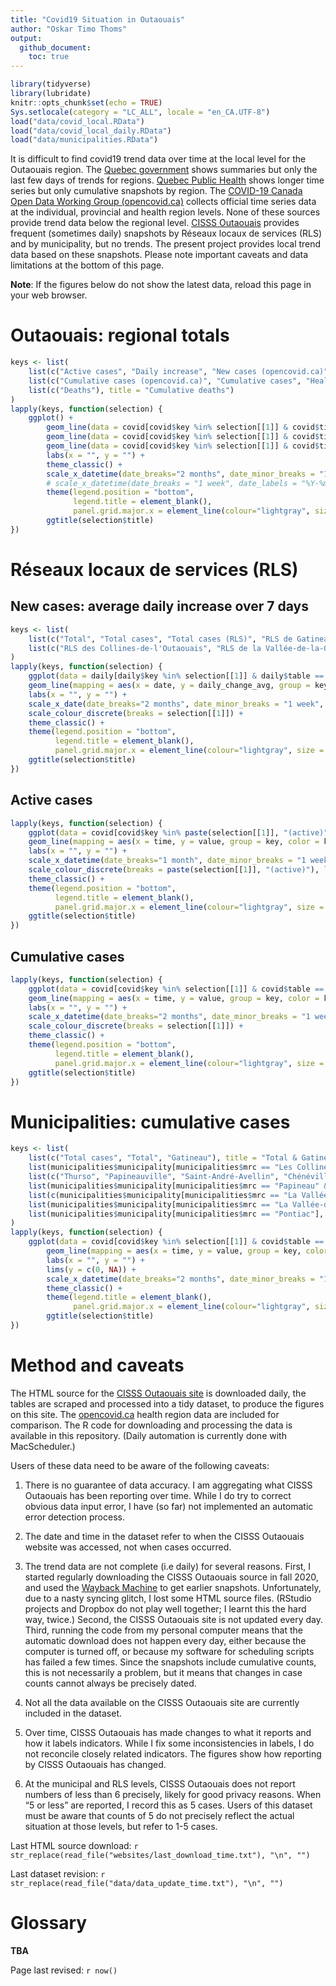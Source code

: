 ```yaml
---
title: "Covid19 Situation in Outaouais"
author: "Oskar Timo Thoms"
output: 
  github_document: 
    toc: true
---
```


```r
library(tidyverse)
library(lubridate)
knitr::opts_chunk$set(echo = TRUE)
Sys.setlocale(category = "LC_ALL", locale = "en_CA.UTF-8")
load("data/covid_local.RData")
load("data/covid_local_daily.RData")
load("data/municipalities.RData")
```

It is difficult to find covid19 trend data over time at the local level for the Outaouais region. The [Quebec government](https://www.quebec.ca/en/health/health-issues/a-z/2019-coronavirus/situation-coronavirus-in-quebec/) shows summaries but only the last few days of trends for regions. [Quebec Public Health](https://www.inspq.qc.ca/covid-19/donnees) shows longer time series but only cumulative snapshots by region. The [COVID-19 Canada Open Data Working Group (opencovid.ca)](https://opencovid.ca/) collects official time series data at the individual, provincial and health region levels. None of these sources provide trend data below the regional level. [CISSS Outaouais](https://cisss-outaouais.gouv.qc.ca/language/en/covid19-en/) provides frequent (sometimes daily) snapshots by Réseaux locaux de services (RLS) and by municipality, but no trends. The present project provides local trend data based on these snapshots. Please note important caveats and data limitations at the bottom of this page.
 
**Note**: If the figures below do not show the latest data, reload this page in your web browser.

# Outaouais: regional totals
<!-- ## New & active cases -->
<!-- ## Cumulative cases & deaths  -->
<!-- ## Testing -->

```r
keys <- list(
    list(c("Active cases", "Daily increase", "New cases (opencovid.ca)", "Average screening tests per day"), title = "New & Active cases & Testing"),
    list(c("Cumulative cases (opencovid.ca)", "Cumulative cases", "Healed/resolved cases", "Total cases"), title = "Cumulative cases"),
    list(c("Deaths"), title = "Cumulative deaths")
)
lapply(keys, function(selection) {
    ggplot() +
        geom_line(data = covid[covid$key %in% selection[[1]] & covid$time > now() - days(365) & covid$table == "cases", ], mapping = aes(x = time, y = value, group = key, color = key)) + 
        geom_line(data = covid[covid$key %in% selection[[1]] & covid$time > now() - days(365) & covid$table == "areas", ], mapping = aes(x = time, y = value, group = key, color = key)) + 
        geom_line(data = covid[covid$key %in% selection[[1]] & covid$time > now() - days(365) & covid$table == "rls", ], mapping = aes(x = time, y = value, group = key, color = key)) + 
        labs(x = "", y = "") + 
        theme_classic() + 
        scale_x_datetime(date_breaks="2 months", date_minor_breaks = "1 week", date_labels = "%b %Y") +
        # scale_x_datetime(date_breaks = "1 week", date_labels = "%Y-%m-%d") +
        theme(legend.position = "bottom", 
              legend.title = element_blank(), 
              panel.grid.major.x = element_line(colour="lightgray", size = 0.33)) + 
        ggtitle(selection$title)
})
```

# Réseaux locaux de services (RLS)

## New cases: average daily increase over 7 days

```r
keys <- list(
    list(c("Total", "Total cases", "Total cases (RLS)", "RLS de Gatineau"), title = "Regional total & Gatineau"),
    list(c("RLS des Collines-de-l'Outaouais", "RLS de la Vallée-de-la-Gatineau", "RLS de Papineau", "RLS du Pontiac"), title = "Other RLS")
)
lapply(keys, function(selection) {
    ggplot(data = daily[daily$key %in% selection[[1]] & daily$table == "rls", ]) + 
    geom_line(mapping = aes(x = date, y = daily_change_avg, group = key, color = key)) + 
    labs(x = "", y = "") + 
    scale_x_date(date_breaks="2 months", date_minor_breaks = "1 week", date_labels = "%b %Y") +
    scale_colour_discrete(breaks = selection[[1]]) +
    theme_classic() + 
    theme(legend.position = "bottom", 
          legend.title = element_blank(),
          panel.grid.major.x = element_line(colour="lightgray", size = 0.33)) +
    ggtitle(selection$title)
})
```

## Active cases

```r
lapply(keys, function(selection) {
    ggplot(data = covid[covid$key %in% paste(selection[[1]], "(active)") & covid$table == "rls", ]) + 
    geom_line(mapping = aes(x = time, y = value, group = key, color = key)) + 
    labs(x = "", y = "") + 
    scale_x_datetime(date_breaks="1 month", date_minor_breaks = "1 week", date_labels = "%b %Y") +
    scale_colour_discrete(breaks = paste(selection[[1]], "(active)"), labels = selection[[1]]) +
    theme_classic() + 
    theme(legend.position = "bottom", 
          legend.title = element_blank(),
          panel.grid.major.x = element_line(colour="lightgray", size = 0.33)) +
    ggtitle(selection$title)
})
```

## Cumulative cases

```r
lapply(keys, function(selection) {
    ggplot(data = covid[covid$key %in% selection[[1]] & covid$table == "rls", ]) + 
    geom_line(mapping = aes(x = time, y = value, group = key, color = key)) + 
    labs(x = "", y = "") + 
    scale_x_datetime(date_breaks="2 months", date_minor_breaks = "1 week", date_labels = "%b %Y") +
    scale_colour_discrete(breaks = selection[[1]]) + 
    theme_classic() + 
    theme(legend.position = "bottom", 
          legend.title = element_blank(),
          panel.grid.major.x = element_line(colour="lightgray", size = 0.33)) +
    ggtitle(selection$title)
})
```

# Municipalities: cumulative cases

```r
keys <- list(
    list(c("Total cases", "Total", "Gatineau"), title = "Total & Gatineau"),
    list(municipalities$municipality[municipalities$mrc == "Les Collines-de-l'Outaouais"], title = "MRC des Collines-de-l'Outaouais"),
    list(c("Thurso", "Papineauville", "Saint-André-Avellin", "Chénéville","Ripon", "Montebello"), title = "MRC de Papineau"),
    list(municipalities$municipality[municipalities$mrc == "Papineau" & !municipalities$municipality %in% c("Thurso", "Papineauville", "Saint-André-Avellin", "Chénéville","Ripon", "Montebello")], title = "MRC de Papineau (other)"),
    list(c(municipalities$municipality[municipalities$mrc == "La Vallée-de-la-Gatineau" & municipalities$designation == "Ville"], "Messines", "Déléage"), title = "MRC de la Vallée-de-la-Gatineau"),
    list(municipalities$municipality[municipalities$mrc == "La Vallée-de-la-Gatineau" & municipalities$designation != "Ville" & !municipalities$municipality %in% c("Messines", "Déléage")], title = "MRC de La Vallée-de-la-Gatineau (other)"),
    list(municipalities$municipality[municipalities$mrc == "Pontiac"], title = "MRC de Pontiac")
)
lapply(keys, function(selection) {
    ggplot(data = covid[covid$key %in% selection[[1]] & covid$table == "areas", ]) + 
        geom_line(mapping = aes(x = time, y = value, group = key, color = key)) + 
        labs(x = "", y = "") + 
        lims(y = c(0, NA)) + 
        scale_x_datetime(date_breaks="2 months", date_minor_breaks = "1 week", date_labels = "%b %Y") +
        theme_classic() + 
        theme(legend.title = element_blank(), 
              panel.grid.major.x = element_line(colour="lightgray", size = 0.33)) + 
        ggtitle(selection$title)
})
```

# Method and caveats

The HTML source for the [CISSS Outaouais site](https://cisss-outaouais.gouv.qc.ca/language/en/covid19-en/) is downloaded daily, the tables are scraped and processed into a tidy dataset, to produce the figures on this site. The [opencovid.ca](https://opencovid.ca/) health region data are included for comparison. The R code for downloading and processing the data is available in this repository. (Daily automation is currently done with MacScheduler.)

Users of these data need to be aware of the following caveats:

1. There is no guarantee of data accuracy. I am aggregating what CISSS Outaouais has been reporting over time. While I do try to correct obvious data input error, I have (so far) not implemented an automatic error detection process.

2. The date and time in the dataset refer to when the CISSS Outaouais website was accessed, not when cases occurred. 

3. The trend data are not complete (i.e daily) for several reasons. First, I started regularly downloading the CISSS Outaouais source in fall 2020, and used the [Wayback Machine](https://archive.org/web/) to get earlier snapshots. Unfortunately, due to a nasty syncing glitch, I lost some HTML source files. (RStudio projects and Dropbox do not play well together; I learnt this the hard way, twice.) Second, the CISSS Outaouais site is not updated every day. Third, running the code from my personal computer means that the automatic download does not happen every day, either because the computer is turned off, or because my software for scheduling scripts has failed a few times. Since the snapshots include cumulative counts, this is not necessarily a problem, but it means that changes in case counts cannot always be precisely dated. 

4. Not all the data available on the CISSS Outaouais site are currently included in the dataset.

5. Over time, CISSS Outaouais has made changes to what it reports and how it labels indicators. While I fix some inconsistencies in labels, I do not reconcile closely related indicators. The figures show how reporting by CISSS Outaouais has changed.

6. At the municipal and RLS levels, CISSS Outaouais does not report numbers of less than 6 precisely, likely for good privacy reasons. When "5 or less" are reported, I record this as 5 cases. Users of this dataset must be aware that counts of 5 do not precisely reflect the actual situation at those levels, but refer to 1-5 cases.

Last HTML source download: `r str_replace(read_file("websites/last_download_time.txt"), "\n", "")`

Last dataset revision: `r str_replace(read_file("data/data_update_time.txt"), "\n", "")`

# Glossary

**TBA**

<!-- | Indicator(s)                    | Description                            | -->
<!-- |---------------------------------|----------------------------------------| -->
<!-- | Cumulative/Total cases          | relative, reported                     | -->
<!-- | Active cases                    | relative, reported                     | -->
<!-- | Healed/resolved cases           | regional, reported                     | -->
<!-- | New cases / Daily increase      | regional/relative, reported/calculated | -->
<!-- | average daily increase over 7 days | relative, calculated                   | -->
<!-- | Deaths                          | regional, reported                     | -->
<!-- | Average screening tests per day | region, reported, per 6 or 7 days      | -->

Page last revised: `r now()`
